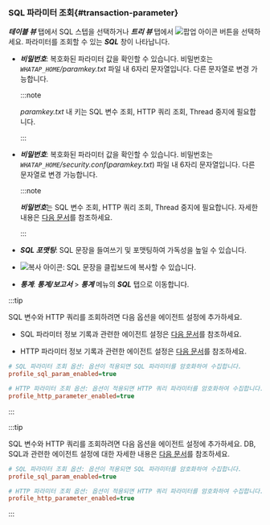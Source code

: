 ### SQL 파라미터 조회{#transaction-parameter}

***테이블 뷰*** 탭에서 SQL 스텝을 선택하거나 ***트리 뷰*** 탭에서 ![팝업 아이콘](/img/ic-popup.svg) 버튼을 선택하세요. 파라미터를 조회할 수 있는 ***SQL*** 창이 나타납니다.

<ImgLang img='sql-parameter-query.png' desc='SQL' />

<Xclude product='java'>

* ***비밀번호***: 복호화된 파라미터 값을 확인할 수 있습니다. 비밀번호는 *`WHATAP_HOME`/paramkey.txt* 파일 내 6자리 문자열입니다. 다른 문자열로 변경 가능합니다.

  :::note

  *paramkey.txt* 내 키는 SQL 변수 조회, HTTP 쿼리 조회, Thread 중지에 필요합니다.

  :::

</Xclude>

<InDoc product='java'>

* ***비밀번호***: 복호화된 파라미터 값을 확인할 수 있습니다. 비밀번호는 *`WHATAP_HOME`/security.conf*(*paramkey.txt*) 파일 내 6자리 문자열입니다. 다른 문자열로 변경 가능합니다.

  :::note

  ***비밀번호***는 SQL 변수 조회, HTTP 쿼리 조회, Thread 중지에 필요합니다. 자세한 내용은 [다음 문서](install-agent#security)를 참조하세요.

  :::

</InDoc>

* ***SQL 포맷팅***: SQL 문장을 들여쓰기 및 포맷팅하여 가독성을 높일 수 있습니다.

* ![복사 아이콘](/img/ico-copy.svg): SQL 문장을 클립보드에 복사할 수 있습니다.

* ***통계***: ***통계/보고서*** > ***통계*** 메뉴의 ***SQL*** 탭으로 이동합니다.

<Xclude product='kubernetes'>

:::tip

SQL 변수와 HTTP 쿼리를 조회하려면 다음 옵션을 에이전트 설정에 추가하세요.

* SQL 파라미터 정보 기록과 관련한 에이전트 설정은 [다음 문서](agent-dbsql#profile-sql-param)를 참조하세요.

* HTTP 파라미터 정보 기록과 관련한 에이전트 설정은 [다음 문서](agent-transaction#profile_http_parameter)를 참조하세요.

```ini title='whatap.conf'
# SQL 파라미터 조회 옵션: 옵션이 적용되면 SQL 파라미터를 암호화하여 수집합니다.
profile_sql_param_enabled=true 

# HTTP 파라미터 조회 옵션: 옵션이 적용되면 HTTP 쿼리 파라미터를 암호화하여 수집합니다.
profile_http_parameter_enabled=true 
```

:::

</Xclude>

<InDoc product='kubernetes'>

:::tip

SQL 변수와 HTTP 쿼리를 조회하려면 다음 옵션을 에이전트 설정에 추가하세요. DB, SQL과 관련한 에이전트 설정에 대한 자세한 내용은 [다음 문서](../java/agent-dbsql)를 참조하세요.

```ini title='whatap.conf'
# SQL 파라미터 조회 옵션: 옵션이 적용되면 SQL 파라미터를 암호화하여 수집합니다.
profile_sql_param_enabled=true 

# HTTP 파라미터 조회 옵션: 옵션이 적용되면 HTTP 쿼리 파라미터를 암호화하여 수집합니다.
profile_http_parameter_enabled=true 
```
:::

</InDoc>